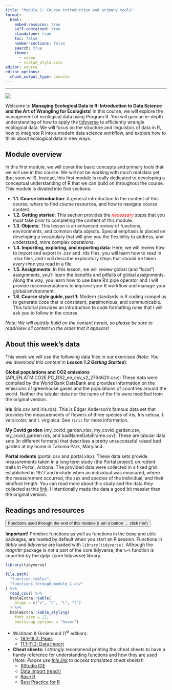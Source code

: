 ```yaml
---
title: "Module 1: Course introduction and primary tools"
format:
  html:
    embed-resouces: true
    self-contained: true
    standalone: true
    toc: false
    number-sections: false
    search: true
    theme: 
      - cosmo
      - custom_style.scss
editor: source
editor_options: 
  chunk_output_type: console
---
```


<hr>

![](../images/hex_complex.png){.intro_image}

Welcome to **Managing Ecological Data in R: Introduction to Data Science and the Art of Wrangling for Ecologists**! In this course, we will explore the management of ecological data using Program R. You will gain an in-depth understanding of how to apply the [tidyverse](https://www.tidyverse.org/packages/){target="_blank"} to efficiently wrangle ecological data. We will focus on the structure and linguistics of data in R, how to integrate R into a modern data science workflow, and explore how to think about ecological data in new ways.

## Module overview

In this first module, we will cover the basic concepts and primary tools that we will use in this course. We will not be working with much real data yet (but soon will!). Instead, this first module is really dedicated to developing a conceptual understanding of R that we can build on throughout the course. This module is divided into five sections:

-   **1.1. Course introduction**: A general introduction to the content of this course, where to find course resources, and how to navigate course content.
-   **1.2. Getting started**: This section provides the [*necessary*]{style="color:red;"} steps that you must take *prior* to completing the content of this module.
-   **1.3. Objects**: This lesson is an enhanced review of functions, environments, and common data objects. Special emphasis is placed on developing a vocabulary that will give you the flexibility to address, and understand, more complex operations.
-   **1.4. Importing, exploring, and exporting data**: Here, we will review how to import and export in [.csv]{.mono} and [.rds]{.mono} files, you will learn how to read in [.xlsx]{.mono} files, and I will describe exploratory steps that should be taken *every time* you read in a file.
-   **1.5. Assignments**: In this lesson, we will review global (and "local") assignments, you'll learn the benefits and pitfalls of global assignments. Along the way, you learn how to use base R's pipe operator and I will provide recommendations to improve your R workflow and manage your global environment.
-   **1.6. Course style guide, part 1**: Modern standards in R coding compel us to generate code that is consistent, parsimonious, and communicable. This tutorial provides an introduction to code formatting rules that I will ask you to follow in the course.

*Note: We will quickly build on the content herein, so please be sure to read/view all content in the order that it appears!*

## About this week's data

This week we will use the following data files in our exercises (*Note: You will download this content in **Lesson 1.2 Getting Started***):

**Global populations and CO2 emissions** ([API_EN.ATM.CO2E.PC_DS2_en_csv_v2_2764620.csv]{.mono}): These data were compiled by the World Bank DataBank and provides information on the emissions of greenhouse gases and the populations of countries around the world. Neither the tabular data nor the name of the file were modified from the original version.

**Iris** ([iris.csv]{.mono} and [iris.rds]{.mono}): This is Edgar Anderson’s famous data set that provides the measurements of flowers of three species of iris, Iris setosa, I. versicolor, and I. virginica. See `?iris` for more information.

**My Covid garden** ([my_covid_garden.xlsx]{.mono}, [my_covid_garden.csv]{.mono}, [my_covid_garden.rds]{.mono}, and [badNameDataFrame.csv]{.mono}): These are tabular data sets (in different formats) that describes a pretty unsuccessful raised bed garden at my home in Takoma Park, Maryland.

**Portal rodents** ([portal.csv]{.mono} and [portal.xlsx]{.mono}). These data sets provide measurements taken in a long term study (the Portal project) on rodent traits in Portal, Arizona. The provided data were collected in a fixed grid established in 1977 and include when an individual was measured, where the measurement occurred, the sex and species of the individual, and their hindfoot length. You can read more about this study and the data they collected at this [link](https://portal.weecology.org/){target="_blank"}. I intentionally made the data a good bit messier than the original version.

## Readings and resources

<button class="accordion">Functions used through the end of this module (I am a button ... click me!)</button>
::: panel
**Important!** Primitive functions as well as functions in the *base* and *utils* packages, are loaded by default when you start an R session. Functions in *tibble* and *tidyverse* are loaded with `library(tidyverse)`. Although the *magrittr* package is not a part of the core tidyverse, the `%>%` function is imported by the *dplyr* (core tidyverse) library.

::: function_table

```r
library(tidyverse)

file.path(
  "function_tables",
  "functions_through_module_1.csv"
) %>% 
  read_csv() %>% 
  kableExtra::kable(
    align = c("c", "c", "l", "l")
  ) %>%
  kableExtra::kable_styling(
    font_size = 12,
    bootstrap_options = "hover")
```

:::

:::

:::{style="margin-top:16px;"}

-   Wickham & Grolemund (1^st^ edition):
    -   [18.1-18.2: Pipes](https://r4ds.had.co.nz/pipes.html)
    -   [11.1-11.2: Data import](https://r4ds.had.co.nz/data-import.html)

-   **Cheat sheets:** I *strongly* recommend printing the cheat sheets to have a handy reference for understanding functions and how they are used (*Note: Please use [this link](https://rstudio.github.io/cheatsheets/translations.html) to access translated cheat sheets*)!
    -   [RStudio IDE](https://rstudio.github.io/cheatsheets/rstudio-ide.pdf)
    -   [Data import (readr)](https://raw.githubusercontent.com/rstudio/cheatsheets/main/data-import.pdf)
    -   [Base R](https://rstudio.github.io/cheatsheets/base-r.pdf)
    -   [Best Practice for R](https://rstudio.github.io/cheatsheets/R-best-practice.pdf)

:::


<script>
var acc = document.getElementsByClassName("accordion");
var i;

for (i = 0; i < acc.length; i++) {
  acc[i].addEventListener("click", function() {
    this.classList.toggle("active");
    var panel = this.nextElementSibling;
    if (panel.style.display === "block") {
      panel.style.display = "none";
    } else {
      panel.style.display = "block";
    }
  });
}
</script>
